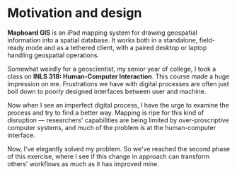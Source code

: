 
# Motivation and design

**Mapboard GIS** is an iPad mapping system for drawing geospatial
information into a spatial database. It works both in a standalone,
field-ready mode and as a tethered client, with a paired desktop or
laptop handling geospatial operations.

Somewhat weirdly for a geoscientist, my senior year of college, I took
a class on **INLS 318: Human-Computer Interaction**. This course made a
huge impression on me. Frustrations we have with digital processes are
often just boil down to poorly designed interfaces between user and machine. 

Now when I see an imperfect digital process,
I have the urge to examine the process and try to find a better way.
Mapping is ripe for this kind of disruption — researchers' capabilities
are being limited by over-proscriptive computer systems, and much of the
problem is at the human-computer interface.

Now, I've elegantly solved my problem. So we've reached the second phase
of this exercise, where I see if this change in approach can transform
others' workflows as much as it has improved mine.
